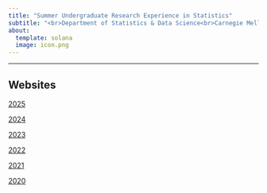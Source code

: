 ```yaml
---
title: "Summer Undergraduate Research Experience in Statistics"
subtitle: "<br>Department of Statistics & Data Science<br>Carnegie Mellon University"
about:
  template: solana
  image: icon.png
---
```


---

## Websites

[2025](https://36-sure.github.io/2025)

[2024](https://36-sure.github.io/2024)

[2023](https://cmu-sure-2023.netlify.app/)

[2022](https://www.stat.cmu.edu/cmsac/sure/2022/materials/)

[2021](https://www.stat.cmu.edu/cmsac/sure/2021/materials/)

[2020](https://www.stat.cmu.edu/cmsac/sure/2020/materials/)
